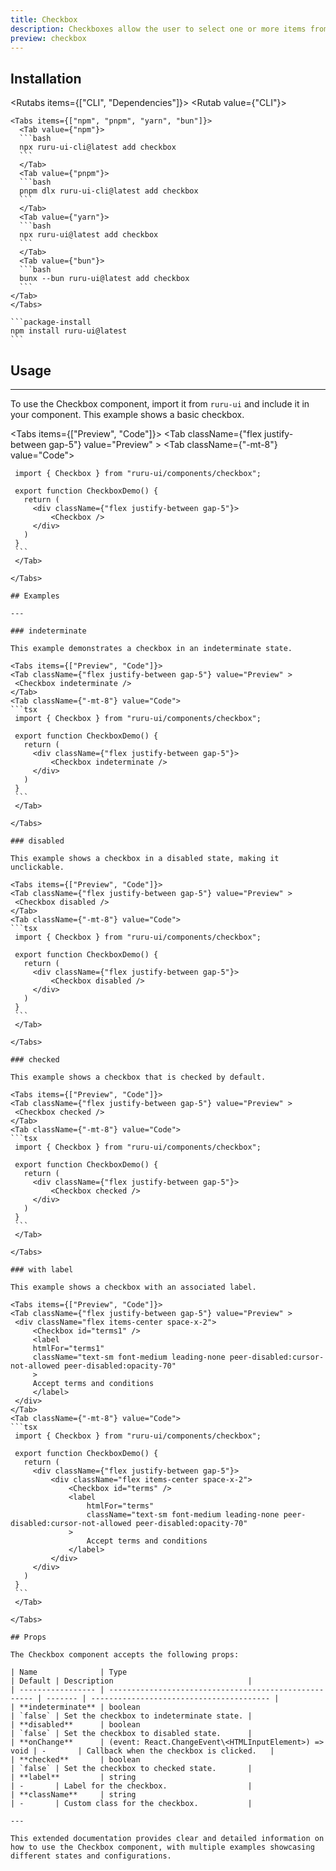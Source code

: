 ```yaml
---
title: Checkbox
description: Checkboxes allow the user to select one or more items from a set.
preview: checkbox
---
```



## Installation

<Rutabs items={["CLI", "Dependencies"]}>
  <Rutab value={"CLI"}>

    <Tabs items={["npm", "pnpm", "yarn", "bun"]}>
      <Tab value={"npm"}>
      ```bash
      npx ruru-ui-cli@latest add checkbox
      ```
      </Tab>
      <Tab value={"pnpm"}>
      ```bash
      pnpm dlx ruru-ui-cli@latest add checkbox
      ```
      </Tab>
      <Tab value={"yarn"}>
      ```bash
      npx ruru-ui@latest add checkbox
      ```
      </Tab>
      <Tab value={"bun"}>
      ```bash
      bunx --bun ruru-ui@latest add checkbox
      ```
    </Tab>
    </Tabs>

  </Rutab>
  <Rutab value={"Dependencies"}>

    ```package-install
    npm install ruru-ui@latest
    ```

  </Rutab>
</Rutabs>

## Usage

---

To use the Checkbox component, import it from `ruru-ui` and include it in your component.
This example shows a basic checkbox.

<Tabs items={["Preview", "Code"]}>
  <Tab className={"flex justify-between gap-5"} value="Preview" >
    <Checkbox />
  </Tab>
  <Tab className={"-mt-8"} value="Code">
   ```tsx
    import { Checkbox } from "ruru-ui/components/checkbox";

    export function CheckboxDemo() {
      return (
        <div className={"flex justify-between gap-5"}>
            <Checkbox />
        </div>
      )
    }
    ```
    </Tab>

</Tabs>

## Examples

---

### indeterminate

This example demonstrates a checkbox in an indeterminate state.

<Tabs items={["Preview", "Code"]}>
  <Tab className={"flex justify-between gap-5"} value="Preview" >
    <Checkbox indeterminate />
  </Tab>
  <Tab className={"-mt-8"} value="Code">
   ```tsx
    import { Checkbox } from "ruru-ui/components/checkbox";

    export function CheckboxDemo() {
      return (
        <div className={"flex justify-between gap-5"}>
            <Checkbox indeterminate />
        </div>
      )
    }
    ```
    </Tab>

</Tabs>

### disabled

This example shows a checkbox in a disabled state, making it unclickable.

<Tabs items={["Preview", "Code"]}>
  <Tab className={"flex justify-between gap-5"} value="Preview" >
    <Checkbox disabled />
  </Tab>
  <Tab className={"-mt-8"} value="Code">
   ```tsx
    import { Checkbox } from "ruru-ui/components/checkbox";

    export function CheckboxDemo() {
      return (
        <div className={"flex justify-between gap-5"}>
            <Checkbox disabled />
        </div>
      )
    }
    ```
    </Tab>

</Tabs>

### checked

This example shows a checkbox that is checked by default.

<Tabs items={["Preview", "Code"]}>
  <Tab className={"flex justify-between gap-5"} value="Preview" >
    <Checkbox checked />
  </Tab>
  <Tab className={"-mt-8"} value="Code">
   ```tsx
    import { Checkbox } from "ruru-ui/components/checkbox";

    export function CheckboxDemo() {
      return (
        <div className={"flex justify-between gap-5"}>
            <Checkbox checked />
        </div>
      )
    }
    ```
    </Tab>

</Tabs>

### with label

This example shows a checkbox with an associated label.

<Tabs items={["Preview", "Code"]}>
  <Tab className={"flex justify-between gap-5"} value="Preview" >
    <div className="flex items-center space-x-2">
        <Checkbox id="terms1" />
        <label
        htmlFor="terms1"
        className="text-sm font-medium leading-none peer-disabled:cursor-not-allowed peer-disabled:opacity-70"
        >
        Accept terms and conditions
        </label>
    </div>
  </Tab>
  <Tab className={"-mt-8"} value="Code">
   ```tsx
    import { Checkbox } from "ruru-ui/components/checkbox";

    export function CheckboxDemo() {
      return (
        <div className={"flex justify-between gap-5"}>
            <div className="flex items-center space-x-2">
                <Checkbox id="terms" />
                <label
                    htmlFor="terms"
                    className="text-sm font-medium leading-none peer-disabled:cursor-not-allowed peer-disabled:opacity-70"
                >
                    Accept terms and conditions
                </label>
            </div>
        </div>
      )
    }
    ```
    </Tab>

</Tabs>

## Props

The Checkbox component accepts the following props:

| Name              | Type                                                  | Default | Description                              |
| ----------------- | ----------------------------------------------------- | ------- | ---------------------------------------- |
| **indeterminate** | boolean                                               | `false` | Set the checkbox to indeterminate state. |
| **disabled**      | boolean                                               | `false` | Set the checkbox to disabled state.      |
| **onChange**      | (event: React.ChangeEvent\<HTMLInputElement>) => void | -       | Callback when the checkbox is clicked.   |
| **checked**       | boolean                                               | `false` | Set the checkbox to checked state.       |
| **label**         | string                                                | -       | Label for the checkbox.                  |
| **className**     | string                                                | -       | Custom class for the checkbox.           |

---

This extended documentation provides clear and detailed information on how to use the Checkbox component, with multiple examples showcasing different states and configurations.
